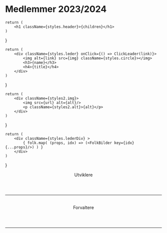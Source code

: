 # Medlemmer 2023/2024




    return (
        <h1 className={styles.header}>{children}</h1>
    )
}


    return (
        <div className={styles.leder} onClick={() => ClickLeader(link)}>
            <img alt={link} src={img} className={styles.circle}></img>
            <h3>{name}</h3>
            <h4>{title}</h4>
        </div>
    )
}

    return (
        <div className={styles2.img}>
            <img src={url} alt={alt}/>
            <p className={styles2.alt}>{alt}</p>
        </div>
    )
}


    return (
        <div className={styles.lederDiv} >
            { folk.map( (props, idx) => (<FolkBilder key={idx} {...props}/>) ) }
        </div>
    )
}

<!-- Markdown -->


<Header>Utviklere</Header>
<hr/>
<FolkDiv folk={Utvikler} />

<br/>

<Header>Forvaltere</Header>
<hr/>
<FolkDiv folk={Forvaltere} />


<br/>




